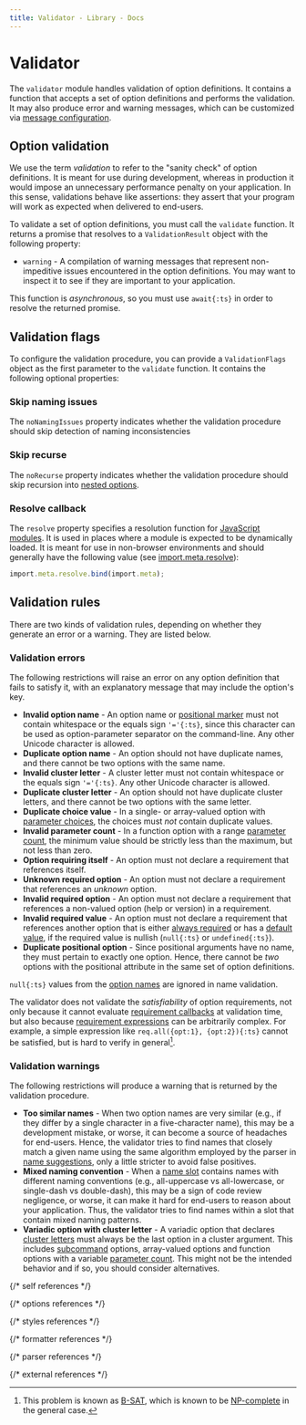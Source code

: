 ```yaml
---
title: Validator - Library - Docs
---
```



# Validator

The `validator` module handles validation of option definitions. It contains a function that accepts a set of option definitions and performs the validation. It may also produce error and warning messages, which can be customized via [message configuration].

## Option validation

We use the term _validation_ to refer to the "sanity check" of option definitions. It is meant for use during development, whereas in production it would impose an unnecessary performance penalty on your application. In this sense, validations behave like assertions: they assert that your program will work as expected when delivered to end-users.

To validate a set of option definitions, you must call the `validate` function. It returns a promise that resolves to a `ValidationResult` object with the following property:

- `warning` - A compilation of warning messages that represent non-impeditive issues encountered in the option definitions. You may want to inspect it to see if they are important to your application.

<Callout type="info">

This function is _asynchronous_, so you must use `await{:ts}` in order to resolve the returned promise.

</Callout>

## Validation flags

To configure the validation procedure, you can provide a `ValidationFlags` object as the first parameter to the `validate` function. It contains the following optional properties:

### Skip naming issues

The `noNamingIssues` property indicates whether the validation procedure should skip detection of naming inconsistencies

### Skip recurse

The `noRecurse` property indicates whether the validation procedure should skip recursion into [nested options].

### Resolve callback

The `resolve` property specifies a resolution function for [JavaScript modules]. It is used in places where a module is expected to be dynamically loaded. It is meant for use in non-browser environments and should generally have the following value (see [import.meta.resolve]):

```ts
import.meta.resolve.bind(import.meta);
```

## Validation rules

There are two kinds of validation rules, depending on whether they generate an error or a warning. They are listed below.

### Validation errors

The following restrictions will raise an error on any option definition that fails to satisfy it, with an explanatory message that may include the option's key.

- **Invalid option name** - An option name or [positional marker] must not contain whitespace or the equals sign `'='{:ts}`, since this character can be used as option-parameter separator on the command-line. Any other Unicode character is allowed.
- **Duplicate option name** - An option should not have duplicate names, and there cannot be two options with the same name.
- **Invalid cluster letter** - A cluster letter must not contain whitespace or the equals sign `'='{:ts}`. Any other Unicode character is allowed.
- **Duplicate cluster letter** - An option should not have duplicate cluster letters, and there cannot be two options with the same letter.
- **Duplicate choice value** - In a single- or array-valued option with [parameter choices], the choices must _not_ contain duplicate values.
- **Invalid parameter count** - In a function option with a range [parameter count], the minimum value should be strictly less than the maximum, but not less than zero.
- **Option requiring itself** - An option must not declare a requirement that references itself.
- **Unknown required option** - An option must not declare a requirement that references an _unknown_ option.
- **Invalid required option** - An option must not declare a requirement that references a non-valued option (help or version) in a requirement.
- **Invalid required value** - An option must not declare a requirement that references another option that is either [always required] or has a [default value], if the required value is nullish (`null{:ts}` or `undefined{:ts}`).
- **Duplicate positional option** - Since positional arguments have no name, they must pertain to exactly one option. Hence, there cannot be _two_ options with the positional attribute in the same set of option definitions.

<Callout type="info">

`null{:ts}` values from the [option names] are ignored in name validation.

</Callout>

The validator does not validate the _satisfiability_ of option requirements, not only because it cannot evaluate [requirement callbacks] at validation time, but also because [requirement expressions] can be arbitrarily complex. For example, a simple expression like `req.all({opt:1}, {opt:2}){:ts}` cannot be satisfied, but is hard to verify in general[^1].

### Validation warnings

The following restrictions will produce a warning that is returned by the validation procedure.

- **Too similar names** - When two option names are very similar (e.g., if they differ by a single character in a five-character name), this may be a development mistake, or worse, it can become a source of headaches for end-users. Hence, the validator tries to find names that closely match a given name using the same algorithm employed by the parser in [name suggestions], only a little stricter to avoid false positives.
- **Mixed naming convention** - When a [name slot] contains names with different naming conventions (e.g., all-uppercase vs all-lowercase, or single-dash vs double-dash), this may be a sign of code review negligence, or worse, it can make it hard for end-users to reason about your application. Thus, the validator tries to find names within a slot that contain mixed naming patterns.
- **Variadic option with cluster letter** - A variadic option that declares [cluster letters] must always be the last option in a cluster argument. This includes [subcommand] options, array-valued options and function options with a variable [parameter count]. This might not be the intended behavior and if so, you should consider alternatives.

{/* self references */}

[^1]: This problem is known as [B-SAT], which is known to be [NP-complete] in the general case.

[value validation]: #value-validation

{/* options references */}

[subcommand]: options#command-option
[nested options]: options#nested-options
[example value]: options#example-value
[option names]: options#option-names
[positional marker]: options#positional--marker
[parameter choices]: options#parameter-choices
[regular expression]: options#regular-expression
[element count limit]: options#element-count-limit
[default callbacks]: options#default-callback
[positional]: options#positional--marker
[always required]: options#always-required
[required]: options#disable--require-inline
[default value]: options#default-value
[parameter count]: options#parameter-count
[cluster letters]: options#cluster-letters
[truth and falsity]: options#truth--falsity-names
[inline constraint]: options#disable--require-inline
[requirement callbacks]: options#requirement-callback
[requirement expressions]: options#requirement-expression

{/* styles references */}

[message configuration]: styles#message-configuration

{/* formatter references */}

[name slot]: formatter#name-slots

{/* parser references */}

[name suggestions]: parser#name-suggestions
[inline parameter]: parser#inline-parameters

{/* external references */}

[B-SAT]: https://www.wikiwand.com/en/Boolean_satisfiability_problem
[NP-complete]: https://www.wikiwand.com/en/NP-complete
[JavaScript modules]: https://developer.mozilla.org/en-US/docs/Web/JavaScript/Guide/Modules
[import.meta.resolve]: https://developer.mozilla.org/en-US/docs/Web/JavaScript/Reference/Operators/import.meta/resolve
